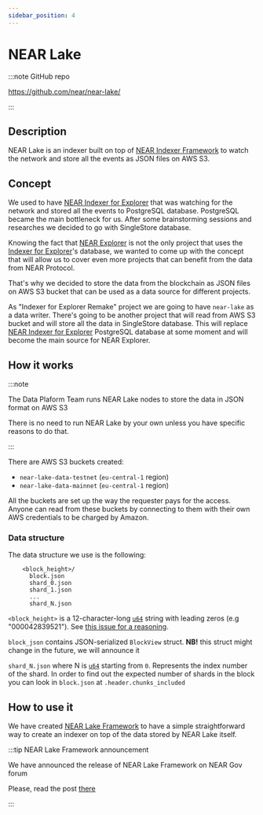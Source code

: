 ```yaml
---
sidebar_position: 4
---
```


# NEAR Lake

:::note GitHub repo

https://github.com/near/near-lake/

:::


## Description

NEAR Lake is an indexer built on top of [NEAR Indexer Framework](./near-indexer-framework) to watch the network and store all the events as JSON files on AWS S3.

## Concept

We used to have [NEAR Indexer for Explorer](./near-indexer-for-explorer) that was watching for the network and stored all the events to PostgreSQL database. PostgreSQL became the main bottleneck for us. After some brainstorming sessions and researches we decided to go with SingleStore database.

Knowing the fact that [NEAR Explorer](https://explorer.near.org) is not the only project that uses the [Indexer for Explorer](./near-indexer-for-explorer)'s database, we wanted to come up with the concept that will allow us to cover even more projects that can benefit from the data from NEAR Protocol.

That's why we decided to store the data from the blockchain as JSON files on AWS S3 bucket that can be used as a data source for different projects.

As "Indexer for Explorer Remake" project we are going to have `near-lake` as a data writer. There's going to be another project that will read from AWS S3 bucket and will store all the data in SingleStore database. This will replace [NEAR Indexer for Explorer](./near-indexer-for-explorer) PostgreSQL database at some moment and will become the main source for NEAR Explorer.

## How it works

:::note

The Data Plaform Team runs NEAR Lake nodes to store the data in JSON format on AWS S3

There is no need to run NEAR Lake by your own unless you have specific reasons to do that.

:::

There are AWS S3 buckets created:

- `near-lake-data-testnet` (`eu-central-1` region)
- `near-lake-data-mainnet` (`eu-central-1` region)

All the buckets are set up the way the requester pays for the access. Anyone can read from these buckets by connecting to them with their own AWS credentials to be charged by Amazon.

### Data structure

The data structure we use is the following:

```
    <block_height>/
      block.json
      shard_0.json
      shard_1.json
      ...
      shard_N.json
```

`<block_height>` is a 12-character-long [`u64`](https://doc.rust-lang.org/std/primitive.u64.html) string with leading zeros (e.g "000042839521"). See [this issue for a reasoning](https://github.com/near/near-lake/issues/23).

`block_json` contains JSON-serialized `BlockView` struct. **NB!** this struct might change in the future, we will announce it

`shard_N.json` where N is [`u64`](https://doc.rust-lang.org/std/primitive.u64.html) starting from `0`. Represents the index number of the shard. In order to find out the expected number of shards in the block you can look in `block.json` at `.header.chunks_included`


## How to use it

We have created [NEAR Lake Framework](./near-lake-framework) to have a simple straightforward way to create an indexer on top of the data stored by NEAR Lake itself.

:::tip NEAR Lake Framework announcement

We have announced the release of NEAR Lake Framework on NEAR Gov forum

Please, read the post [there](https://gov.near.org/t/announcement-near-lake-framework-brand-new-word-in-indexer-building-approach/17668)

:::
